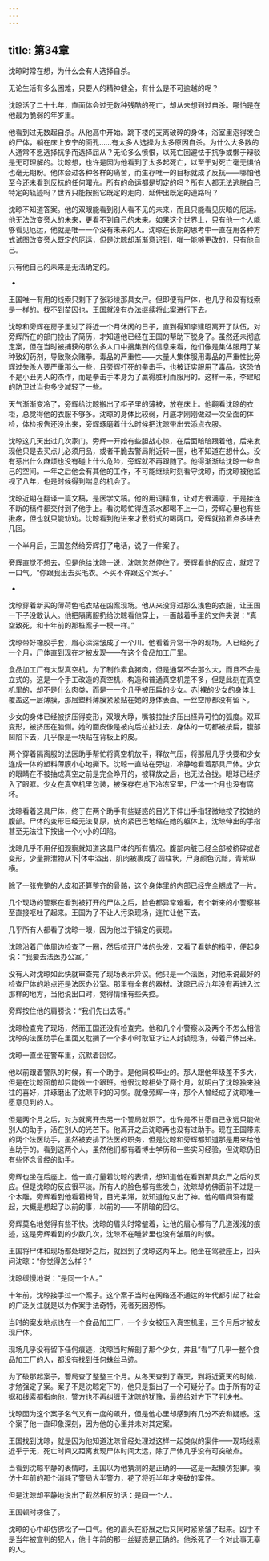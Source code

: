 ```yaml
---
---
---
```

title: 第34章
---



沈晾时常在想，为什么会有人选择自杀。

无论生活有多么困难，只要人的精神健全，有什么是不可逾越的呢？

沈晾活了二十七年，直面体会过无数种残酷的死亡，却从未想到过自杀。哪怕是在他最为脆弱的年岁里。

他看到过无数起自杀。从他高中开始。跳下楼的支离破碎的身体，浴室里泡得发白的尸体，躺在床上安宁的面孔……有太多人选择为太多原因自杀。为什么大多数的人通常不愿选择抗争而选择屈从？无论多么愤恨，以死亡回避怯于抗争或懒于辩驳是无可理解的。沈晾想，也许是因为他看到了太多起死亡，以至于对死亡毫无惧怕也毫无期盼。他体会过各种各样的痛苦，而生存唯一的目标就成了反抗——哪怕他至今还未看到反抗的任何曙光。所有的命运都是切定的吗？所有人都无法逃脱自己特定的轨迹吗？世界只能按照它既定的走向，延伸出既定的道路吗？

沈晾不知道答案。他的双眼能看到别人看不见的未来，而且只能看见灰暗的厄运。他无法改变旁人的未来，更看不到自己的未来。如果这个世界上，只有他一个人能够看见厄运，他就是唯一一个没有未来的人。沈晾在长期的思考中一直在用各种方式试图改变旁人既定的厄运，但是沈晾却渐渐意识到，唯一能够更改的，只有他自己。

只有他自己的未来是无法确定的。

-

王国唯一有用的线索只剩下了张彩绫那具女尸。但即便有尸体，也几乎和没有线索是一样的。找不到苗因也，王国就没有办法继续将此案进行下去。

沈晾和旁辉在房子里过了将近一个月休闲的日子，直到得知李建昭离开了队伍，对旁辉所在的部门投出了简历，才知道他已经在王国的帮助下脱身了。虽然还未彻底定案，但在当时被捕获的那么多人口中搜集到的信息来看，他们像是集体服用了某种致幻药剂，导致聚众赌拳。毒品的严重性——大量人集体服用毒品的严重性比旁辉过失杀人要严重那么一些，且旁辉打死的拳击手，也被证实服用了毒品。这恐怕不是小丑男人的杰作，而是拳击手本身为了赢得胜利而服用的。这样一来，李建昭的防卫过当也多少减轻了一些。

天气渐渐变冷了，旁辉给沈晾搬出了柜子里的薄被，放在床上。他翻看沈晾的衣柜，总觉得他的衣服不够多。沈晾的身体比较弱，月底才刚刚做过一次全面的体检，体检报告还没出来，旁辉琢磨着什么时候把沈晾带出去添点衣服。

沈晾这几天出过几次家门。旁辉一开始有些胆战心惊，在后面暗暗跟着他，后来发现他只是去买点儿必须用品，或者干脆去警局附近转一圈，也不知道在想什么。没有惹出什么麻烦也没有碰上什么危险，旁辉就不再跟随了。他得渐渐给沈晾一些自己的空间。一年之后他会有其他的工作，不可能继续时刻看守沈晾，而沈晾被他监视了八年，也是时候得到喘息的机会了。

沈晾近期在翻译一篇文稿，是医学文稿。他的用词精准，让对方很满意，于是接连不断的稿件都交付到了他手上。看沈晾忙得连茶水都喝不上一口，旁辉心里也有些揪疼，但也就只能劝劝。沈晾看到他进来才敷衍式的喝两口，旁辉就掐着点多进去几回。

一个半月后，王国忽然给旁辉打了电话，说了一件案子。

旁辉直觉不想去，但是他给沈晾一说，沈晾忽然停住了。旁辉看他的反应，就叹了一口气。“你跟我出去买毛衣。不买不许跟这个案子。”

-

沈晾穿着新买的薄荷色毛衣站在凶案现场。他从来没穿过那么浅色的衣服，让王国一下子没敢认人。他把隔离服扔给沈晾看他穿上，一面敲着手里的文件夹说：“真空致死，和十年前的那桩案子一模一样。”

沈晾带好橡胶手套，眉心深深皱成了一个川。他看着异常干净的现场。人已经死了一个月，尸体直到现在才被发现——在这个食品加工厂里。

食品加工厂有大型真空机，为了制作素食猪肉，但是通常不会那么大，而且不会是立式的。这是一个手工改造的真空机，构造和普通真空机差不多，但是此刻在真空机里的，却不是什么肉类，而是一一个几乎被压扁的少女。赤|裸的少女的身体上覆盖这一层薄膜，那层塑料薄膜紧紧贴在她的身体表面。一丝空隙都没有留下。

少女的身体已经被挤压得变形，双眼大睁，嘴被拉扯挤压出怪异可怕的弧度。双耳变形，被挤压在脑侧。她的面皮像是被向后拉扯过去，身体的一切都被按扁，腹部凹陷下去，几乎像是一块贴在背板上的皮。

两个穿着隔离服的法医助手帮忙将真空机放平，释放气压，将那层几乎快要和少女连成一体的塑料薄膜小心地撕下。沈晾一直站在旁边，冷静地看着那具尸体。少女的眼睛在不被抽成真空之前是完全睁开的，被释放之后，也无法合拢。眼球已经挤入了眼眶。少女在真空机里包装，被保存在地下冷冻室里，尸体一个月也没有腐坏。

沈晾看着这具尸体，终于在两个助手有些疑惑的目光下伸出手指轻微地按了按她的腹部。尸体的变形已经无法复原，皮肉紧巴巴地缩在她的躯体上，沈晾伸出的手指甚至无法往下按出一个小小的凹陷。

沈晾几乎不用仔细观察就知道这具尸体的所有情况。腹部内脏已经全部被挤碎或者变形，少量排泄物从下|体中溢出，肌肉被裹成了圆柱状，尸身颜色沉黯，青紫纵横。

除了一张完整的人皮和还算整齐的骨骼，这个身体里的内部已经完全糊成了一片。

几个现场的警察在看到被打开的尸体之后，脸色都异常难看，有个新来的小警察甚至直接呕吐了起来。王国为了不让人污染现场，连忙让他下去。

几乎所有人都看了沈晾一眼，因为他过于镇定的表现。

沈晾沿着尸体周边检查了一圈，然后梳开尸体的头发，又看了看她的指甲，便起身说：“我要去法医办公室。”

没有人对沈晾如此快就审查完了现场表示异议。他只是一个法医，对他来说最好的检查尸体的地点还是法医办公室。那里有全套的器材。沈晾已经九年没有再进入过那样的地方，当他说出口时，觉得情绪有些失控。

旁辉按住他的肩膀说：“我们先出去等。”

沈晾检查完了现场，然而王国还没有检查完。他和几个小警察以及两个不怎么相信沈晾的法医助手在里面又耽搁了一个多小时取证才让人封锁现场，带着尸体出来。

沈晾一直坐在警车里，沉默着回忆。

他以前跟着警队的时候，有一个助手。是他同校毕业的。那人跟他年级差不多大，但是在沈晾面前却只能做一个跟班。他很沈晾相处了两个月，就明白了沈晾独来独往的喜好，并琢磨出了沈晾平时的习惯。就像旁辉一样，那个人曾经成了沈晾唯一愿意见到的人。

但是两个月之后，对方就离开去另一个警局就职了。也许是不甘愿自己永远只能做别人的助手，活在别人的光芒下。他离开之后沈晾再也没有过助手。现在王国带来的两个法医助手，虽然被安排了法医的职务，但是沈晾和旁辉都知道那是用来给他当助手的。看到这两个人，虽然他们都有着博士学历和一些实习经验，但沈晾仍旧有些怀念曾经的助手。

旁辉也坐在后座上。他一直打量着沈晾的表情，想知道他在看到那具女尸之后的反应。但是沈晾的反应很平淡。所有人的脸色都有些发白，沈晾却仿佛面前不过是一个木雕。旁辉看到他看着椅背，目光呆滞，就知道他又出了神。他的眉间没有蹙起，大概是想起了以前的事，以前的——不阴暗的回忆。

旁辉莫名地觉得有些不快。沈晾的眉头时常皱着，让他的眉心都有了几道浅浅的痕迹，这是旁辉看到的少数几次，沈晾不在睡梦里也没有皱眉的时候。

王国将尸体和现场都处理好之后，就回到了沈晾这两车上。他坐在驾驶座上，回头问沈晾：“你觉得怎么样？”

沈晾缓慢地说：“是同一个人。”

十年前，沈晾接手过一个案子。这个案子当时在网络还不通达的年代都引起了社会的广泛关注就是以为作案手法奇特，死者死因恐怖。

当时的案发地点也在一个食品加工厂，一个少女被压入真空机里，三个月后才被发现尸体。

现场几乎没有留下任何痕迹，沈晾当时解剖了那个少女，并且“看”了几乎一整个食品加工厂的人，都没有找到任何蛛丝马迹。

为了破那起案子，警局查了整整三个月。从冬天查到了春天，到将近夏天的时候，才勉强定了案。案子不是沈晾定下的，他只是指出了一个可疑分子。由于所有的证据和线索都指向他，警方也不再纠缠于沈晾的犹豫，最终给对方下了判决书。

沈晾因为这个案子名气又有一度的飙升，但是他心里却感到有几分不安和疑惑。这个案子他一直印象深刻，因为他的心里并未对其定案。

王国找到沈晾，就是因为他知道沈晾曾经处理过这样一起类似的案件——现场线索近乎于无，死亡时间又距离发现尸体时间太远，除了尸体几乎没有可突破点。

当看到沈晾平静的表情时，王国以为他猜测的是正确的——这是一起模仿犯罪。模仿十年前的那个消耗了警局大半警力，花了将近半年才突破的案件。

但是沈晾却平静地说出了截然相反的话：是同一个人。

王国顿时楞住了。

沈晾的心中却仿佛松了一口气。他的眉头在舒展之后又同时紧紧皱了起来。凶手不是当年被宣判的犯人，他十年前的那一丝疑惑是正确的。他杀死了一个对此事无辜的人。